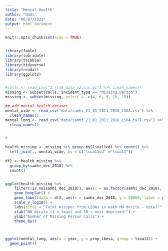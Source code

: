 ```yaml
---
title: "Mental Health"
author: "Nads"
date: "06/07/2021"
output: html_document
---
```


```r
knitr::opts_chunk$set(echo = TRUE)


library(fable)
library(lubridate)
library(tsibble)
library(tidyverse)
library(readxl)
library(ggplot2)


#calls <- read_csv("Z:\\n8_data_v2.csv.gz") %>% clean_names()
missing <- subset(calls, incident_type == "Missing Person")
missing <- subset(missing, select = -c(4, 6, 9, 10, 15))

## add mental health dataset
mental_wide <- read_csv("data/samhi_21_01_2011_2018_LSOA.csv") %>% 
  clean_names()
mental_long <- read_csv("data/samhi_21_01_2011_2018_LSOA_tall.csv") %>% 
  clean_names()


#

health_missing <- missing %>% group_by(lsoa11cd) %>% count() %>%
  left_join(., mental_wide, by = c("lsoa11cd" ="lsoa11"))  
  
df2 <- health_missing %>% 
  group_by(samhi_dec_2018) %>% 
  count()


ggplot(health_missing %>% 
    filter(!is.na(samhi_dec_2018)), aes(x = as.factor(samhi_dec_2018), y = n )) + 
    geom_boxplot() + 
    geom_label(data = df2, aes(x = samhi_dec_2018, y = 50000, label = paste0("n = ",n))) + 
    scale_y_log10() + 
    labs(title = "Total missper from LSOAs in each MH decile - date??") + 
    xlab("MH decile (1 = least and 10 = most deprived)") + 
    ylab("Number of Missing Person Calls") + 
    theme_bw()



ggplot(mental_long, aes(x = year, y = prop_ibesa, group = lsoa11)) +
  geom_point()

```










